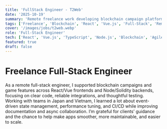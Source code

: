 ```yaml
---
title: 'FullStack Engineer - T2Web'
date: '2025-10-19'
summary: 'Remote freelance work developing blockchain campaign platforms and Vue.js game features with international team collaboration.'
tags: ['Freelance', 'Blockchain', 'React', 'Vue.js', 'Full-Stack', 'Remote Work']
cover: '/images/jobs/t2web.webp'
role: 'Full-Stack Engineer'
tech: ['React', 'Vue.js', 'TypeScript', 'Node.js', 'Blockchain', 'Agile']
featured: true
draft: false
---
```


# Freelance Full-Stack Engineer

As a remote full-stack engineer, I supported blockchain campaigns and game features across React/Vue frontends and Node/Solidity backends, focusing on clear code, reliable integrations, and thoughtful testing. Working with teams in Japan and Vietnam, I learned a lot about event-driven state management, performance tuning, and CI/CD while improving documentation and async collaboration. I’m grateful for clients’ guidance and the chance to help make apps smoother, more maintainable, and easier to scale.
